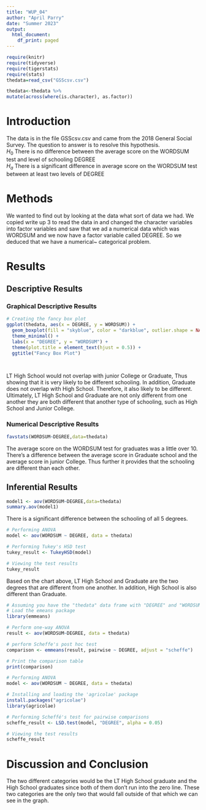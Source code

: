 ```yaml
---
title: "WUP_04"
author: "April Parry"
date: "Summer 2023"
output:
  html_document:
    df_print: paged
---
```


```r
require(knitr)
require(tidyverse)
require(tigerstats)
require(stats)
thedata=read_csv("GSScsv.csv")
```


```r
thedata<-thedata %>%
mutate(across(where(is.character), as.factor))
```

# Introduction

<!--In this section you explain what you are trying to show.  Where did the data come from?  What is the research or other question you are trying to answer?!-->

The data is in the file GSScsv.csv and came from the 2018 General Social Survey.  The question to answer is to resolve this hypothesis.  
$H_0$ There is no difference between the average score on the WORDSUM test and level of schooling DEGREE  
$H_a$ There is a significant difference in average score on the WORDSUM test between at least two levels of DEGREE  

# Methods

<!--Mention that you intend to use chatGPT to the greatest extent possible. Give credit to chatGPT when you use it to create code in your report. Decide on your methods:  use "variable analysis" or other appropriate descriptors.  Make sure to choose at least one graphical method and at least one numerical method.!-->

We wanted to find out by looking at the data what sort of data we had. We copied write up 3 to read the data in and changed the character variables into factor variables and saw that we ad a numerical data which was WORDSUM and we now have a factor variable called DEGREE. So we deduced that we have a numerical~ categorical problem. 

# Results

<!--Divide this section into two sub-sections:  One for your descriptive  results and one for your inferential results.!-->

## Descriptive Results

### Graphical Descriptive Results

<!--Graphical results here.  Make sure to show your code.  Provide appropriate labels for axes, giving units if possible, and provide a good title for the graph, too.  Use the graphical results to describe the patterns if any that exist in the data as focused toward the research question!-->

```r

# Creating the fancy box plot
ggplot(thedata, aes(x = DEGREE, y = WORDSUM)) +
  geom_boxplot(fill = "skyblue", color = "darkblue", outlier.shape = NA) +
  theme_minimal() +
  labs(x = "DEGREE", y = "WORDSUM") +
  theme(plot.title = element_text(hjust = 0.5)) +
  ggtitle("Fancy Box Plot")




```

LT High School would not overlap with junior College or Graduate, Thus showing that it is very likely to be different schooling. In addition, Graduate does not overlap with High School. Therefore, it also likely to be different. Ultimately, LT High School and Graduate are not only different from one another they are both different that another type of schooling, such as High School and Junior College. 


### Numerical Descriptive Results

```r
favstats(WORDSUM~DEGREE,data=thedata)
```

The average score on the WORDSUM test for graduates was a little over 10. There's a difference between the average score in Graduate school and the average score in junior College. Thus further it provides that the schooling are different than each other. 

<!--Numerical results go here. Use the numerical results to describe the patterns if any that exist in the data as focused toward the research question!-->

## Inferential Results

```r
model1 <- aov(WORDSUM~DEGREE,data=thedata)
summary.aov(model1)
```

There is a significant difference between the schooling of all 5 degrees.

```r

# Performing ANOVA
model <- aov(WORDSUM ~ DEGREE, data = thedata)

# Performing Tukey's HSD test
tukey_result <- TukeyHSD(model)

# Viewing the test results
tukey_result

```

Based on the chart above, LT High School and Graduate are the two degrees that are different from one another. In addition, High School is also different than Graduate. 


```r
# Assuming you have the "thedata" data frame with "DEGREE" and "WORDSUM" columns
# Load the emeans package
library(emmeans)

# Perform one-way ANOVA
result <- aov(WORDSUM~DEGREE, data = thedata)

# perform Scheffe's post hoc test
comparison <- emmeans(result, pairwise ~ DEGREE, adjust = "scheffe")

# Print the comparison table
print(comparison)
```

```r
# Performing ANOVA
model <- aov(WORDSUM ~ DEGREE, data = thedata)

# Installing and loading the 'agricolae' package
install.packages("agricolae")
library(agricolae)

# Performing Scheffé's test for pairwise comparisons
scheffe_result <- LSD.test(model, "DEGREE", alpha = 0.05)

# Viewing the test results
scheffe_result
```



<!--State hypothesis clearly.  Make sure your discussion of the inferential test covers all the aspects that the test output produces, such as test statistic, p-value etc.  Make a decision about the null hypothesis, explain the assumptions on which the selected test/procedure was based, and why the chosen procedure satisfys the assumptions and is appropriate to answer the research question!-->


# Discussion and Conclusion

<!--Discussion and conclusion here.  If you found a relationship be sure to consider whether the relationship occurs because one of the variavbles causes the other, or whether they perhasps are related for some other reason.  Watch the chapter 6 videos from the GeorgeTown videos collection.!-->

The two different categories would be the LT High School graduate and the High School graduates since both of them don't run into the zero line. These two categories are the only two that would fall outside of that which we can see in the graph.  
